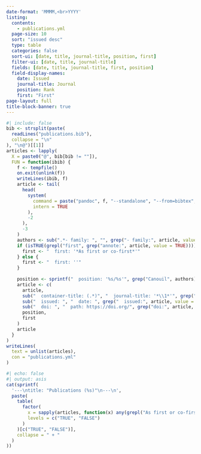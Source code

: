 ```yaml
---
date-format: 'MMMM,<br>YYYY'
listing:
  contents:
    - publications.yml
  page-size: 10
  sort: "issued desc"
  type: table
  categories: false
  sort-ui: [date, title, journal-title, position, first]
  filter-ui: [date, title, journal-title]
  fields: [date, title, journal-title, first, position]
  field-display-names:
    date: Issued
    journal-title: Journal
    position: Rank
    first: "First"
page-layout: full
title-block-banner: true
---
```


```r
#| include: false
bib <- strsplit(paste(
  readLines("publications.bib"),
  collapse = "\n"
), "\n@")[[1]]
articles <- lapply(
  X = paste0("@", bib[bib != ""]),
  FUN = function(ibib) {
    f <- tempfile()
    on.exit(unlink(f))
    writeLines(ibib, f)
    article <- tail(
      head(
        system(
          command = paste("pandoc", f, "--standalone", "--from=bibtex", "--to=markdown"),
          intern = TRUE
        ),
        -2
      ),
      -3
    )
    authors <- sub(".*- family: ", "", grep("- family:", article, value = TRUE))
    if (isTRUE(grepl("first", grep("annote:", article, value = TRUE)))) {
      first <- "  first: '*As first or co-first*'"
    } else {
      first <- "  first: ''"
    }
    
    position <- sprintf("  position: '%s/%s'", grep("Canouil", authors), length(authors))
    article <- c(
      article,
      sub("  container-title: (.*)", "  journal-title: '*\\1*'", grep("  container-title:", article, value = TRUE)),
      sub("  issued: ", "  date: ", grep("  issued:", article, value = TRUE)),
      sub("  doi: ", "  path: https://doi.org/", grep("doi:", article, value = TRUE)),
      position,
      first
    )
    article
  }
)
writeLines(
  text = unlist(articles),
  con = "publications.yml"
)
```

```r
#| echo: false
#| output: asis
cat(sprintf(
  '---\ntitle: "Publications (%s)"\n---\n',
  paste(
    table(
      factor(
        x = sapply(articles, function(x) any(grepl("As first or co-first", x))),
        levels = c("TRUE", "FALSE")
      )
    )[c("TRUE", "FALSE")],
    collapse = " + "
  )
))
```

